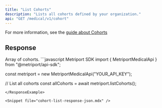 ```yaml
---
title: "List Cohorts"
description: "Lists all cohorts defined by your organization."
api: "GET /medical/v1/cohort"
---
```


For more information, see the [guide about Cohorts](/medical-api/handling-data/cohorts)

## Response

<ResponseField name="cohorts" type="Cohort[]" required>
  Array of cohorts.
  <Expandable title="Cohort properties">
    <Snippet file="cohort-response.mdx" />
  </Expandable>
</ResponseField>

<ResponseExample>
```javascript Metriport SDK
import { MetriportMedicalApi } from "@metriport/api-sdk";

const metriport = new MetriportMedicalApi("YOUR_API_KEY");

// List all cohorts
const allCohorts = await metriport.listCohorts();
```
</ResponseExample>

<Snippet file="cohort-list-response-json.mdx" />

